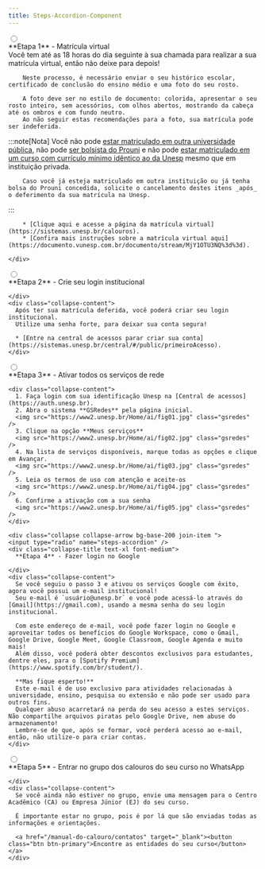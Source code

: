 ```yaml
---
title: Steps-Accordion-Component
---
```


<div class="join join-vertical w-full">
<div class="collapse collapse-arrow bg-base-200 join-item ">
    <input type="radio" name="steps-accordion" /> 
    <div class="collapse-title text-xl font-medium">
      **Etapa 1** - Matrícula virtual
    </div>
    <div class="collapse-content"> 
        Você tem até as 18 horas do dia seguinte à sua chamada para realizar a sua matrícula virtual, então não deixe para depois!  
  
        Neste processo, é necessário enviar o seu histórico escolar, certificado de conclusão do ensino médio e uma foto do seu rosto.
  
        A foto deve ser no estilo de documento: colorida, apresentar o seu rosto inteiro, sem acessórios, com olhos abertos, mostrando da cabeça até os ombros e com fundo neutro.
        Ao não seguir estas recomendações para a foto, sua matrícula pode ser indeferida.

:::note[Nota]
Você não pode [estar matriculado em outra universidade pública](http://www.planalto.gov.br/ccivil_03/_ato2007-2010/2009/lei/l12089.htm), não pode [ser bolsista do Prouni](http://www.planalto.gov.br/ccivil_03/_ato2004-2006/2005/decreto/d5493.htm#art2) e não pode [estar matriculado em um curso com currículo mínimo idêntico ao da Unesp](https://sistemas.unesp.br/calouros/termos.do) mesmo que em instituição privada.

        Caso você já esteja matriculado em outra instituição ou já tenha bolsa do Prouni concedida, solicite o cancelamento destes itens _após_ o deferimento da sua matrícula na Unesp.

:::

        * [Clique aqui e acesse a página da matrícula virtual](https://sistemas.unesp.br/calouros).
        * [Confira mais instruções sobre a matrícula virtual aqui](https://documento.vunesp.com.br/documento/stream/MjY1OTU3NQ%3d%3d).

    </div>

  </div>
  <div class="collapse collapse-arrow bg-base-200 join-item ">
    <input type="radio" name="steps-accordion" /> 
    <div class="collapse-title text-xl font-medium">
      **Etapa 2** - Crie seu login institucional

    </div>
    <div class="collapse-content">
      Após ter sua matrícula deferida, você poderá criar seu login institucional.
      Utilize uma senha forte, para deixar sua conta segura!

      * [Entre na central de acessos parar criar sua conta](https://sistemas.unesp.br/central/#/public/primeiroAcesso).
    </div>

  </div>
  <div class="collapse collapse-arrow bg-base-200 join-item ">
    <input type="radio" name="steps-accordion" /> 
    <div class="collapse-title text-xl font-medium">
      **Etapa 3** - Ativar todos os serviços de rede
    </div>
    
    <div class="collapse-content">
      1. Faça login com sua identificação Unesp na [Central de acessos](https://auth.unesp.br).
      2. Abra o sistema **GSRedes** pela página inicial.
      <img src="https://www2.unesp.br/Home/ai/fig01.jpg" class="gsredes" />
      3. Clique na opção **Meus serviços**
      <img src="https://www2.unesp.br/Home/ai/fig02.jpg" class="gsredes" />
      4. Na lista de serviços disponíveis, marque todas as opções e clique em Avançar.
      <img src="https://www2.unesp.br/Home/ai/fig03.jpg" class="gsredes" />
      5. Leia os termos de uso com atenção e aceite-os
      <img src="https://www2.unesp.br/Home/ai/fig04.jpg" class="gsredes" />
      6. Confirme a ativação com a sua senha
      <img src="https://www2.unesp.br/Home/ai/fig05.jpg" class="gsredes" />
    </div>
  </div>

    <div class="collapse collapse-arrow bg-base-200 join-item ">
    <input type="radio" name="steps-accordion" />
    <div class="collapse-title text-xl font-medium">
      **Etapa 4** - Fazer login no Google

    </div>
    <div class="collapse-content">
      Se você seguiu o passo 3 e ativou os serviços Google com êxito, agora você possui um e-mail institucional!
      Seu e-mail é `usuário@unesp.br` e você pode acessá-lo através do [Gmail](https://gmail.com), usando a mesma senha do seu login institucional.

      Com este endereço de e-mail, você pode fazer login no Google e aproveitar todos os benefícios do Google Workspace, como o Gmail, Google Drive, Google Meet, Google Classroom, Google Agenda e muito mais!
      Além disso, você poderá obter descontos exclusivos para estudantes, dentre eles, para o [Spotify Premium](https://www.spotify.com/br/student/).

      **Mas fique esperto!**
      Este e-mail é de uso exclusivo para atividades relacionadas à universidade, ensino, pesquisa ou extensão e não pode ser usado para outros fins.
      Qualquer abuso acarretará na perda do seu acesso a estes serviços. Não compartilhe arquivos piratas pelo Google Drive, nem abuse do armazenamento!
      Lembre-se de que, após se formar, você perderá acesso ao e-mail, então, não utilize-o para criar contas.
    </div>

  </div>
    <div class="collapse collapse-arrow bg-base-200 join-item ">
    <input type="radio" name="steps-accordion" /> 
    <div class="collapse-title text-xl font-medium">
      **Etapa 5** - Entrar no grupo dos calouros do seu curso no WhatsApp

    </div>
    <div class="collapse-content">
      Se você ainda não estiver no grupo, envie uma mensagem para o Centro Acadêmico (CA) ou Empresa Júnior (EJ) do seu curso.

      É importante estar no grupo, pois é por lá que são enviadas todas as informações e orientações.

      <a href="/manual-do-calouro/contatos" target="_blank"><button class="btn btn-primary">Encontre as entidades do seu curso</button></a>
    </div>

  </div>
</div>

